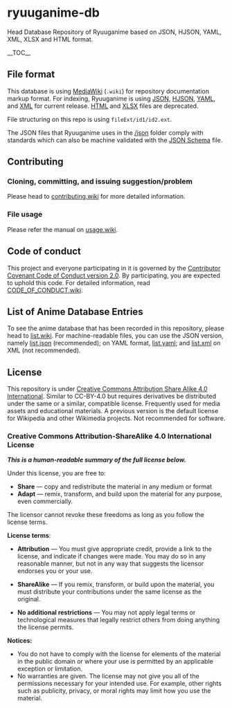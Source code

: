 = ryuuganime-db =
Head Database Repository of Ryuuganime based on JSON, HJSON, YAML, XML, XLSX and HTML format.

__TOC__

== File format ==
This database is using [https://en.wikipedia.org/wiki/MediaWiki MediaWiki] (<code>.wiki</code>) for repository documentation markup format. For indexing, Ryuuganime is using [[/json|JSON]], [[hjson|HJSON]], [[yaml|YAML]], and [[xml|XML]] for current release. [[html|HTML]] and [[xlsx|XLSX]] files are deprecated. 

File structuring on this repo is using <code>fileExt/id1/id2.ext</code>.

The JSON files that Ryuuganime uses in the [[/json]] folder comply with standards which can also be machine validated with the [[/schemas/entry.json|JSON Schema]] file.


== Contributing ==
=== Cloning, committing, and issuing suggestion/problem ===
Please head to [[contributing.wiki]] for more detailed information.

=== File usage ===
Please refer the manual on [[usage.wiki]].

== Code of conduct ==
This project and everyone participating in it is governed by the [[CODE_OF_CONDUCT.wiki|Contributor Covenant Code of Conduct version 2.0]]. By participating, you are expected to uphold this code. For detailed information, read [[CODE_OF_CONDUCT.wiki]].

== List of Anime Database Entries ==
<!--Google translated, oof-->To see the anime database that has been recorded in this repository, please head to [[list.wiki]].
For machine-readable files, you can use the JSON version, namely [[list.json]] (recommended); on YAML format, [[list.yaml]]; and [[list.xml]] on XML (not recommended).

== License ==

This repository is under [[LICENSE|Creative Commons Attribution Share Alike 4.0 International]]. Similar to CC-BY-4.0 but requires derivatives be distributed under the same or a similar, compatible license. Frequently used for media assets and educational materials. A previous version is the default license for Wikipedia and other Wikimedia projects. Not recommended for software.

=== Creative Commons Attribution-ShareAlike 4.0 International License ===
'''''This is a human-readable summary of the full license below.'''''

Under this license, you are free to:

*'''Share''' — copy and redistribute the material in any medium or format
*'''Adapt''' — remix, transform, and build upon the material for any purpose, even commercially.

The licensor cannot revoke these freedoms as long as you follow the license terms.

'''License terms''':

*'''Attribution''' — You must give appropriate credit, provide a link to the license, and indicate if changes were made. You may do so in any reasonable manner, but not in any way that suggests the licensor endorses you or your use.

*'''ShareAlike''' — If you remix, transform, or build upon the material, you must distribute your contributions under the same license as the original.

*'''No additional restrictions''' — You may not apply legal terms or technological measures that legally restrict others from doing anything the license permits.

'''Notices:''' 
*You do not have to comply with the license for elements of the material in the public domain or where your use is permitted by an applicable exception or limitation.
*No warranties are given. The license may not give you all of the permissions necessary for your intended use. For example, other rights such as publicity, privacy, or moral rights may limit how you use the material.